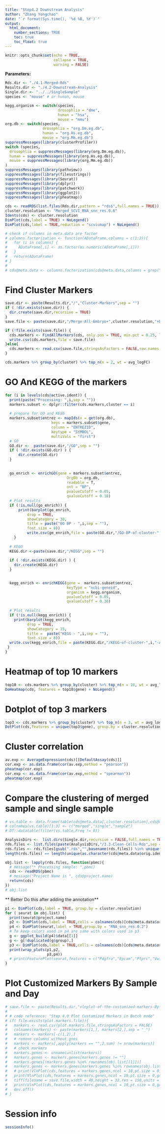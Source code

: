 ```yaml
---
title: "Step4.2 Downstream Analysis"
author: "Zhang Yongchao"
date: "`r format(Sys.time(), '%d %B, %Y')`"
output: 
  html_document:
    number_sections: TRUE
    toc: true
    toc_float: true
---
```


```r
knitr::opts_chunk$set(echo = TRUE,
                      collapse = TRUE,
                      warning = FALSE)
```

**Parameters:**

```r
Rds.dir <- "./4.1-Merged-Rds"
Results.dir <- "./4.2-Downstream-Analysis"
Single.dir <- "../../SingleSample"
species <- "mouse" # or human, mouse
```


```r
kegg.organism <- switch(species,
                        drosophlia = "dme",
                        human = "hsa",
                        mouse = "mmu")
org.db <- switch(species,
                 drosophlia = "org.Dm.eg.db",
                 human = "org.Hs.eg.db",
                 mouse = "org.Mm.eg.db")
suppressMessages(library(clusterProfiler))
switch (species,
  drosophlia = suppressMessages(library(org.Dm.eg.db)),
  human = suppressMessages(library(org.Hs.eg.db)),
  mouse = suppressMessages(library(org.Mm.eg.db))
)
suppressMessages(library(pathview))
suppressMessages(library(filesstrings))
suppressMessages(library(Seurat))
suppressMessages(library(dplyr))
suppressMessages(library(patchwork))
suppressMessages(library(ggplot2))
suppressMessages(library(pheatmap))
```

```r
cds <- readRDS(list.files(Rds.dir,pattern = "rds$",full.names = TRUE))
cluster.resolution <- "Merged_SCVI_RNA_snn_res.0.6"
Idents(cds) <- cluster.resolution
DimPlot(cds,label = TRUE) + NoLegend()
DimPlot(cds,label = TRUE,reduction = "scviumap") + NoLegend()
```

```r
# check if columns in meta.data are factor
# columns.factorization <- function(ADataFrame,columns = c(1:2)){
#   for (i in columns) {
#     ADataFrame[,i] <- as.factor(as.numeric(ADataFrame[,i]))
#   }
#   return(ADataFrame)
# }
# 
# cds@meta.data <- columns.factorization(cds@meta.data,columns = grep("_snn_res",colnames(cds@meta.data),value = TRUE))
```

# Find Cluster Markers

```r
save.dir <- paste(Results.dir,"/","Cluster-Markers",sep = "")
if ( !dir.exists(save.dir)) {
  dir.create(save.dir,recursive = TRUE)
}
save.file <- paste(save.dir,"/Merge-All-Embryo+",cluster.resolution,"+Default.csv",sep = "")
```

```r
if (!file.exists(save.file)) {
  cds.markers <- FindAllMarkers(cds, only.pos = TRUE, min.pct = 0.25, logfc.threshold = 0.25)
  write.csv(cds.markers,file = save.file)
}else{
  cds.markers <- read.csv(save.file,stringsAsFactors = FALSE,row.names = 1)
}

cds.markers %>% group_by(cluster) %>% top_n(n = 2, wt = avg_logFC)
```

# GO And KEGG of the markers

```r
for (i in levels(cds@active.ident)) {
  print(paste("Processing: ",i,sep = ""))
  markers.subset <- dplyr::filter(cds.markers,cluster == i)
  
  # prepare for GO and KEGG
  markers.subset$entrez <- mapIds(x = get(org.db),
                     keys = markers.subset$gene,
                     column = "ENTREZID",
                     keytype = "SYMBOL",
                     multiVals = "first")
  # GO
  GO.dir <-  paste(save.dir,"/GO",sep = "")
  if ( !dir.exists(GO.dir) ) {
      dir.create(GO.dir)
  }
  
  
  go_enrich <- enrichGO(gene = markers.subset$entrez,
                            OrgDb = org.db, 
                            readable = T,
                            ont = "BP",
                            pvalueCutoff = 0.05, 
                            qvalueCutoff = 0.10)
  # Plot results
  if (!is.null(go_enrich)) {
      print(barplot(go_enrich, 
          drop = TRUE, 
          showCategory = 30, 
          title = paste("GO BP - ",i,sep = ""),
          font.size = 8))
          write.csv(go_enrich,file = paste(GO.dir,"/GO-BP-of-cluster-",i,"-At-Resolution-",cluster.resolution,".csv",sep = ""))
    }
      
  # KEGG
  KEGG.dir <-paste(save.dir,"/KEGG",sep = "")
   
  if ( !dir.exists(KEGG.dir) ) {
    dir.create(KEGG.dir)
  }
      

  kegg_enrich <- enrichKEGG(gene =  markers.subset$entrez,
                            keyType = "ncbi-geneid",
                            organism = kegg.organism,
                            pvalueCutoff = 0.05, 
                            qvalueCutoff = 0.30)
        
  # Plot results
  if (!is.null(kegg_enrich)) {
    print(barplot(kegg_enrich, 
          drop = TRUE, 
          showCategory = 15, 
          title =  paste("KEGG - ",i,sep = ""),
          font.size = 8))
  write.csv(kegg_enrich,file = paste(KEGG.dir,"/KEGG-of-cluster-",i,"-At-Resolution-",cluster.resolution,".csv",sep = ""))
 }
}
```



# Heatmap of top 10 markers

```r
top10 <- cds.markers %>% group_by(cluster) %>% top_n(n = 10, wt = avg_logFC)
DoHeatmap(cds, features = top10$gene) + NoLegend()
```

# Dotplot of top 3 markers

```r
top3 <- cds.markers %>% group_by(cluster) %>% top_n(n = 3, wt = avg_logFC)
DotPlot(cds,features = unique(top3$gene), group.by = cluster.resolution, assay = "RNA") + RotatedAxis()
```

# Cluster correlation

```r
av.exp <- AverageExpression(cds)[[DefaultAssay(cds)]]
cor.exp <- as.data.frame(cor(av.exp,method = "pearson"))
pheatmap(cor.exp)
cor.exp <- as.data.frame(cor(av.exp,method = "spearman"))
pheatmap(cor.exp)
```

# Compare the clustering of merged sample and single sample 

```r
# vs.table <- data.frame(table(cds@meta.data[,cluster.resolution],cds@meta.data[,paste("Single_", cluster.resolution, sep = "")],cds@meta.data$orig.ident))
# colnames(vs.table)[1:3] <- c("merged","single","sample")
# DT::datatable(filter(vs.table,Freq != 0))
```

```r
AnalysisDirs <-  list.dirs(Single.dir,recursive = FALSE,full.names = TRUE)
rds.files <- list.files(paste(AnalysisDirs,"/3.3-Clean-Cells-Rds",sep = ""),pattern = "rds$",full.names = TRUE)
rds.files <- rds.files[gsub(".rds","",basename(rds.files)) %in% unique(as.character(cds@meta.data$orig.ident))]
length(rds.files) == length(unique(as.character(cds@meta.data$orig.ident)))

obj.list <- lapply(rds.files, function(pbmc){
  # message("* Processing sample: ",pbmc)
  cds <- readRDS(pbmc)
  # message("Project Name is ", cds@project.name)
  return(cds)
})
# obj.list
```

** Better Do this after adding the annotation**

```r
p1 <- DimPlot(cds,label = TRUE, group.by = cluster.resolution)
for ( seurat in obj.list) {
  print(seurat@project.name)
  p2 <- DimPlot(cds,label = TRUE,cells = colnames(cds)[cds@meta.data$orig.ident == seurat@project.name])
  p4 <- DimPlot(seurat,label = TRUE,group.by = "RNA_snn_res.0.2")
  # To keep colors used in p4 are same with colors used in p3
  g <- ggplot_build(p4)$data[[1]]
  g <- g[!duplicated(g$group),]
  p3 <- DimPlot(cds,label = TRUE,cells = colnames(cds)[cds@meta.data$orig.ident == seurat@project.name],group.by = paste("Single_","RNA_snn_res.0.2",sep = ""),cols = g$colour[order(g$group)])
  print(wrap_plots(p1,p2,
                   p3,p4))
  # print(FeaturePlot(seurat,features = c("Pdgfra","Epcam","Ptprc","Vwf","Pdgfrb","Nrxn1",'Rgs5','scrublet','Acta2','Cd34'),ncol = 3) & NoLegend())
}
```

# Plot Customized Markers By Sample and Day

```r
# save.file <- paste(Results.dir,"vlnplot-of-the-customized-markers-By-day.tiff",sep = "/")
# 
# # code reference: "Step 4.0 Plot Customized Markers in Batch mode"
# if( file.exists(plot.markers.file)){
#   markers <- read.csv(plot.markers.file,stringsAsFactors = FALSE)
#   colnames(markers) <- paste(markers[1,], markers[2,],sep = "_")
#   markers <- markers[-c(1,2),]
#   # remove columns without gnes
#   markers <- markers[,apply(markers == "",2,sum) != nrow(markers)]
#   # check markers
#   markers.genes <- unname(unlist(markers))
#   markers.genes <- markers.genes[markers.genes != ""]
#   markers.genes[!markers.genes %in% rownames(obj.list[[1]])]
#   markers.genes <- markers.genes[markers.genes %in% rownames(obj.list[[1]])]
#   # print(VlnPlot(cds,features = markers.genes,ncol = 10,pt.size = 0))
#   print(VlnPlot(cds,features = markers.genes,ncol = 10,pt.size = 0,group.by = "day"))
#   tiff(filename = save.file,width = 40,height = 32,res = 150,units = "in")
#   print(VlnPlot(cds,features = markers.genes,ncol = 10,pt.size = 0,group.by = "day"))
#   dev.off()
# }
```

# Session info

```r
sessionInfo()
```

